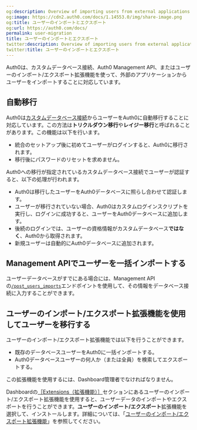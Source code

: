 ```yaml
---
og:description: Overview of importing users from external applications into Auth0.
og:image: https://cdn2.auth0.com/docs/1.14553.0/img/share-image.png
og:title: ユーザーのインポートとエクスポート
og:url: https://auth0.com/docs/
permalink: user-migration
title: ユーザーのインポートとエクスポート
twitter:description: Overview of importing users from external applications into Auth0.
twitter:title: ユーザーのインポートとエクスポート
---
```


Auth0は、カスタムデータベース接続、Auth0 Management API、またはユーザーのインポート/エクスポート拡張機能を使って、外部のアプリケーションからユーザーをインポートすることに対応しています。

## 自動移行

Auth0は[カスタムデータベース接続](/connections/database/custom-db)からユーザーをAuth0に自動移行することに対応しています。この方法は**トリクルダウン移行**や**レイジー移行**と呼ばれることがあります。この機能は以下を行います。

* 統合のセットアップ後に初めてユーザーがログインすると、Auth0に移行されます。
* 移行後にパスワードのリセットを求めません。



Auth0への移行が指定されているカスタムデータベース接続でユーザーが認証すると、以下の処理が行われます。

* Auth0は移行したユーザーをAuth0データベースに照らし合わせて認証します。
* ユーザーが移行されていない場合、Auth0はカスタムログインスクリプトを実行し、ログインに成功すると、ユーザーをAuth0データベースに追加します。
* 後続のログインでは、ユーザーの資格情報がカスタムデータベース**ではなく**、Auth0から取得されます。
* 新規ユーザーは自動的にAuth0データベースに追加されます。

## Management APIでユーザーを一括インポートする

ユーザーデータベースがすでにある場合には、Management APIの[`/post_users_imports`](/api/management/v2#!/Jobs/post_users_imports)エンドポイントを使用して、その情報をデータベース接続に入力することができます。

## ユーザーのインポート/エクスポート拡張機能を使用してユーザーを移行する

ユーザーのインポート/エクスポート拡張機能では以下を行うことができます。

* 既存のデータベースユーザーをAuth0に一括インポートする。
* Auth0データベースユーザーの何人か（または全員）を検索してエクスポートする。

この拡張機能を使用するには、Dashboard管理者でなければなりません。

Dashboardの[［Extensions（拡張機能）］](%24%7Bmanage_url%7D/#/extensions)セクションにあるユーザーのインポート/エクスポート拡張機能を使用すると、ユーザーデータのインポートやエクスポートを行うことができます。**ユーザーのインポート/エクスポート**拡張機能を選択して、インストールします。詳細については、「[ユーザーのインポート/エクスポート拡張機能](/extensions/user-import-export-extension)」を参照してください。